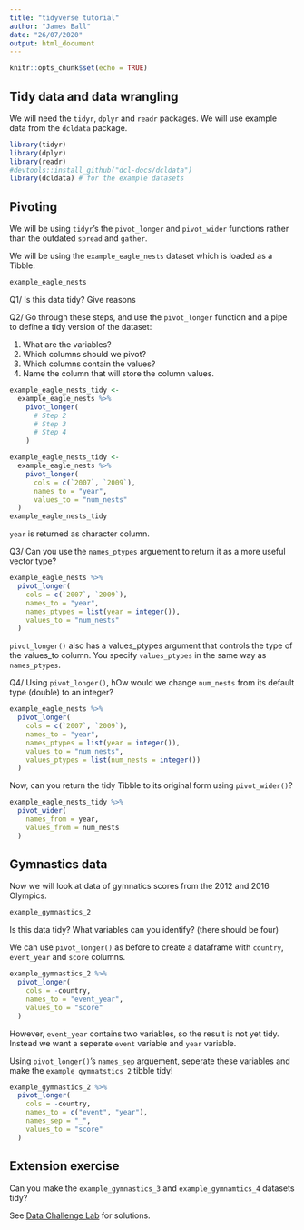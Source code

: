 ---
title: "tidyverse tutorial"
author: "James Ball"
date: "26/07/2020"
output: html_document
---

```{r setup, include=FALSE}
knitr::opts_chunk$set(echo = TRUE)
```

## Tidy data and data wrangling

We will need the `tidyr`, `dplyr` and `readr` packages. We will use example data
from the `dcldata` package.

```{r packages, warning=FALSE, message=FALSE}
library(tidyr)
library(dplyr)
library(readr)
#devtools::install_github("dcl-docs/dcldata")
library(dcldata) # for the example datasets
```

## Pivoting

We will be using `tidyr`'s the `pivot_longer` and `pivot_wider` functions rather
than the outdated `spread` and `gather`.

We will be using the `example_eagle_nests` dataset which is loaded as a Tibble.

```{r data}
example_eagle_nests
```

Q1/
Is this data tidy? Give reasons

Q2/
Go through these steps, and use the `pivot_longer` function and a pipe to define
a tidy version of the dataset:

1. What are the variables?
2. Which columns should we pivot?
3. Which columns contain the values?
4. Name the column that will store the column values.


```{r pivot_long, eval=FALSE}
example_eagle_nests_tidy <-   
  example_eagle_nests %>% 
    pivot_longer(
      # Step 2
      # Step 3
      # Step 4
    )
```
```{r pivot_long_run, echo=FALSE}
example_eagle_nests_tidy <-
  example_eagle_nests %>% 
    pivot_longer(
      cols = c(`2007`, `2009`), 
      names_to = "year", 
      values_to = "num_nests"
  )
example_eagle_nests_tidy
```

`year` is returned as character column.

Q3/ Can you use the `names_ptypes` arguement to return it as a more useful vector type?

```{r names, echo=FALSE}
example_eagle_nests %>% 
  pivot_longer(
    cols = c(`2007`, `2009`), 
    names_to = "year", 
    names_ptypes = list(year = integer()),
    values_to = "num_nests"
  )
```

`pivot_longer()` also has a values_ptypes argument that controls the type of the values_to column. You specify `values_ptypes` in the same way as `names_ptypes`.

Q4/ Using `pivot_longer()`, hOw would we change `num_nests` from its default type (double) to an integer?

```{r values, echo=FALSE}
example_eagle_nests %>% 
  pivot_longer(
    cols = c(`2007`, `2009`), 
    names_to = "year", 
    names_ptypes = list(year = integer()),
    values_to = "num_nests",
    values_ptypes = list(num_nests = integer())
  )

```


Now, can you return the tidy Tibble to its original form using `pivot_wider()`?


```{r privot_wider, echo=FALSE}
example_eagle_nests_tidy %>% 
  pivot_wider(
    names_from = year, 
    values_from = num_nests
  )
```

## Gymnastics data

Now we will look at data of gymnatics scores from the 2012 and 2016 Olympics.

```{r gymdata}
example_gymnastics_2
```
Is this data tidy?
What variables can you identify? (there should be four)

We can use `pivot_longer()` as before to create a dataframe with `country`, `event_year` and `score` columns.
```{r gymlong}
example_gymnastics_2 %>% 
  pivot_longer(
    cols = -country,
    names_to = "event_year",
    values_to = "score"
  )
```

However, `event_year` contains two variables, so the result is not yet tidy. Instead we want a seperate `event` variable and `year` variable.

Using `pivot_longer()`'s `names_sep` arguement, seperate these variables and make the `example_gymnatstics_2` tibble tidy!

```{r gymtidy, echo=FALSE}
example_gymnastics_2 %>% 
  pivot_longer(
    cols = -country,
    names_to = c("event", "year"),
    names_sep = "_",
    values_to = "score"
  )
```


## Extension exercise

Can you make the `example_gymnastics_3` and `example_gymnamtics_4` datasets tidy?


See [Data Challenge Lab](https://dcl-wrangle.stanford.edu/) for solutions.
